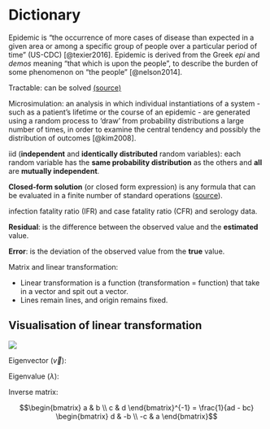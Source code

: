 # Dictionary

Epidemic is "the occurrence of more cases of disease than expected in a given area or among a specific group of people over a particular period of time" (US-CDC) [@texier2016]. Epidemic is derived from the Greek *epi* and *demos* meaning "that which is upon the people", to describe the burden of some phenomenon on "the people" [@nelson2014].

Tractable: can be solved [(source)](https://en.wikipedia.org/wiki/Tractable)

::: {#def-micsim}
Microsimulation: an analysis in which individual instantiations of a system - such as a patient's lifetime or the course of an epidemic - are generated using a random process to 'draw' from probability distributions a large number of times, in order to examine the central tendency and possibly the distribution of outcomes [@kim2008].
:::

::: {#def-iid}
iid (**independent** and **identically distributed** random variables): each random variable has the **same probability distribution** as the others and **all** are **mutually independent**.
:::

::: {#def-closedform-sol}
**Closed-form solution** (or closed form expression) is any formula that can be evaluated in a finite number of standard operations ([source](https://riskencyclopedia.com/articles/closed_form_solution/)).
:::

infection fatality ratio (IFR) and case fatality ratio (CFR) and serology data.

::: {#def-residual}
**Residual**: is the difference between the observed value and the **estimated** value.
:::

::: {#def-error}
**Error**: is the deviation of the observed value from the **true** value.
:::

Matrix and linear transformation:

-   Linear transformation is a function (transformation = function) that take in a vector and spit out a vector.
-   Lines remain lines, and origin remains fixed.

::: {.callout-note collapse="true"}
## Visualisation of linear transformation

![](img/dict/litrans.webp)
:::

Eigenvector ($\vec{v}$):

Eigenvalue ($\lambda$):

::: {#def-inv-matrix}
Inverse matrix:

$$\begin{bmatrix} a & b \\ c & d \end{bmatrix}^{-1} = \frac{1}{ad - bc} \begin{bmatrix} d & -b \\ -c & a \end{bmatrix}$$
:::
